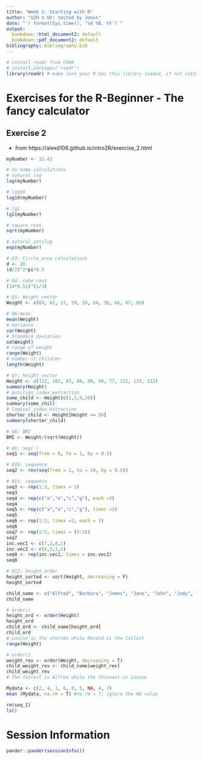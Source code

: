 ```yaml
---
title: "Week 2: Starting with R"
author: "UZH n UU: tested by Jonas"
date: "`r format(Sys.time(), '%d %B, %Y')`"
output:
  bookdown::html_document2: default
  bookdown::pdf_document2: default
bibliography: bibliography.bib
---
```


```r

# install readr from CRAN
# install.packages("readr")
library(readr) # make sure your R has this library loaded, if not install it (see line above)
```

# Exercises for the R-Beginner - The fancy calculator

## Exercise 2
* from https://alexd106.github.io/intro2R/exercise_2.html
```r
myNumber <- 12.43

# do some calculations
# natural log
log(myNumber)
```

```r
# log10
log10(myNumber)
```

```r
# lg2
lg2(myNumber)
```

```r
# square_root
sqrt(myNumber)
```

```r
# natural_antilog
exp(myNumber)
```
```r
# Q3: Circle_area calculations
d <- 20
(d/2)^2*pi*0.5
```
```r
# Q4: cube root
(14*0.51)^(1/3)
```

```r
# Q5: Weight_vector
Weight <- c(69, 62, 57, 59, 59, 64, 56, 66, 67, 66)
```

```r
# Q6:mean
mean(Weight)
# Variance
var(Weight)
# Standard deviation
sd(Weight)
# range of weight
range(Weight)
# number of children
length(Weight)
```

```r
# Q7: height_vector
Height <- c(112, 102, 83, 84, 99, 90, 77, 112, 133, 112)
summary(Height)
# position_index_extraction
some_child <- Height[c(2,3,9,10)]
summary(some_chil)
# logical_index_extraction
shorter_child <- Height[Height <= 99]
summary(shorter_child)
```
```r
# Q8: BMI
BMI <- Weight/(sqrt(Height))
```

```r
# Q9: Seq( )
seq1 <- seq(from = 0, to = 1, by = 0.5)
```

```r
# Q10: sequence
seq2 <- rev(seq(from = 1, to = 10, by = 0.5))
```

```r
# Q11: sequence
seq3 <- rep(1:3, times = 3)
seq3
seq4 <- rep(c("a","e","c","g"), each =3)
seq4
seq5 <- rep(c("a","e","c","g"), times =3)
seq5
seq6 <- rep(1:3, times =3, each = 3)
seq6
seq7 <- rep(1:5, times = (5:1))
seq7
inc.vec1 <- c(7,2,8,1)
inc.vec2 <- c(4,3,1,5)
seq8 <- rep(inc.vec1, times = inc.vec2)
seq8
```

```r
# Q12: height_order
height_sorted <- sort(Height, decreasing = F)
height_sorted
```
```r
child_name <- c("Alfred", "Barbara", "James", "Jane", "John", "Judy", "Louise", "Mary", "Ronald", "William")
child_name
```
```r
# order()
height_ord <- order(Height)
height_ord
child_ord <- child_name[height_ord]
child_ord
# Louise is the shortes while Ronald is the tallest
range(Height)
```

```r
# order()
weight_rev <- order(Weight, decreasing = T)
child_weight_rev <- child_name[weight_rev]
child_weight_rev
# The fattest is Alfred while the thinnest is Louise
```

```r
Mydata <- c(2, 4, 1, 6, 8, 5, NA, 4, 7)
mean (Mydata, na.rm = T) #na.rm = T: ignore the NA value
```

```r
rm(seq_1)
ls()
```


# Session Information

```r
pander::pander(sessionInfo())
```



